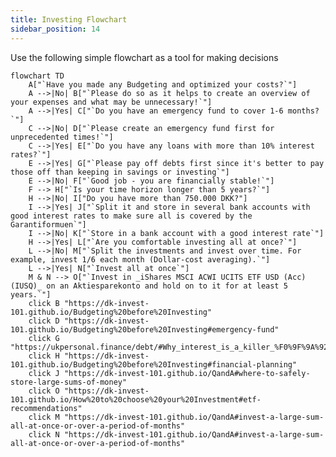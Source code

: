 ```yaml
---
title: Investing Flowchart
sidebar_position: 14
---
```


Use the following simple flowchart as a tool for making decisions
<br/>
```mermaid
flowchart TD
    A["`Have you made any Budgeting and optimized your costs?`"]
    A -->|No| B["`Please do so as it helps to create an overview of your expenses and what may be unnecessary!`"]
    A -->|Yes| C["`Do you have an emergency fund to cover 1-6 months?`"]
    C -->|No| D["`Please create an emergency fund first for unprecedented times!`"]
    C -->|Yes| E["`Do you have any loans with more than 10% interest rates?`"]
    E -->|Yes| G["`Please pay off debts first since it's better to pay those off than keeping in savings or investing`"]
    E -->|No| F["`Good job - you are financially stable!`"]
    F --> H["`Is your time horizon longer than 5 years?`"]
    H -->|No| I["Do you have more than 750.000 DKK?"]
    I -->|Yes| J["`Split it and store in several bank accounts with good interest rates to make sure all is covered by the Garantiformuen`"]
    I -->|No| K["`Store in a bank account with a good interest rate`"]
    H -->|Yes| L["`Are you comfortable investing all at once?`"]
    L -->|No| M["`Split the investments and invest over time. For example, invest 1/6 each month (Dollar-cost averaging).`"]
    L -->|Yes| N["`Invest all at once`"]
    M & N --> O["`Invest in _iShares MSCI ACWI UCITS ETF USD (Acc) (IUSQ)_ on an Aktiesparekonto and hold on to it for at least 5 years.`"]
    click B "https://dk-invest-101.github.io/Budgeting%20before%20Investing"
    click D "https://dk-invest-101.github.io/Budgeting%20before%20Investing#emergency-fund"
    click G "https://ukpersonal.finance/debt/#Why_interest_is_a_killer_%F0%9F%9A%92"
    click H "https://dk-invest-101.github.io/Budgeting%20before%20Investing#financial-planning"
    click J "https://dk-invest-101.github.io/QandA#where-to-safely-store-large-sums-of-money"
    click O "https://dk-invest-101.github.io/How%20to%20choose%20your%20Investment#etf-recommendations"
    click M "https://dk-invest-101.github.io/QandA#invest-a-large-sum-all-at-once-or-over-a-period-of-months"
    click N "https://dk-invest-101.github.io/QandA#invest-a-large-sum-all-at-once-or-over-a-period-of-months"
```
